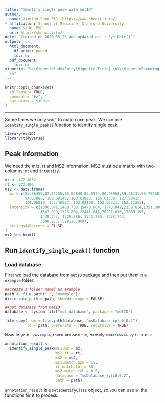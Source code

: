 ```yaml
---
title: "Identify single peak with metID"
author:
- name: Xiaotao Shen PhD (https://www.shenxt.info/)
- affiliation: School of Medicine, Stanford University
  name: Si Wu PhD
  url: http://shenxt.info/
date: "Created on 2020-03-28 and updated on `r Sys.Date()`"
output:
  html_document:
    df_print: paged
    toc: no
  pdf_document:
    toc: no
vignette: "%\\VignetteIndexEntry{Vignette Title} \n%\\VignetteEncoding{UTF-8}\n%\\VignetteEngine{knitr::rmarkdown}
  \n"
---
```


```r
knitr::opts_chunk$set(
  collapse = TRUE,
  comment = "#>",
  out.width = "100%"
)
```

***

Some times we only want to match one peak. We can use `identify_single_peak()` function to identify single peak.

```r
library(metID)
library(tidyverse)
```

## **Peak information**

We need the m/z, rt and MS2 information. MS2 must be a matrix with two columns: `mz` and `intensity`.

```r
mz <- 472.3032
rt <- 772.906
ms2 <- data.frame(
  mz = c(81.38455,82.19755,85.02840,86.5934,86.98958,89.48135,90.70250,
         93.03886, 102.09140, 103.03903, 116.01658, 127.98412, 
         134.06819, 152.46967, 162.02180, 162.05521, 162.11261),
  intensity = c(1396.341,1488.730,15473.604, 1740.842,2158.014,1351.686,
                1547.099,1325.864,22441.047,76217.016,17809.395,
                1439.743, 1729.786, 1543.765, 2228.743, 
                3508.225, 529120.000),
  stringsAsFactors = FALSE
)
ms2 %>% head()
```

## **Run `identify_single_peak()` function**

### **Load database**

First we load the database from `metID` package and then put them in a `example` folder.

```r
##create a folder named as example
path <- file.path(".", "example")
dir.create(path = path, showWarnings = FALSE)

##get database from metID
database <- system.file("ms2_database", package = "metID")

file.copy(from = file.path(database, "msDatabase_rplc0.0.2"), 
          to = path, overwrite = TRUE, recursive = TRUE)
```

Now in your `./example`, there are one file, namely `msDatabase_rplc_0.0.2`.

```r
annotation_result <- 
  identify_single_peak(ms1.mz = mz, 
                       ms1.rt = rt, 
                       ms2 = ms2, 
                       ms1.match.ppm = 15, 
                       rt.match.tol = 30,
                       ms2.match.tol = 0.5, 
                       database = "msDatabase_rplc0.0.2",
                       path = path)
```

`annotation_result` is a `metIdentifyClass` object, so you can use all the functions for it to process.



